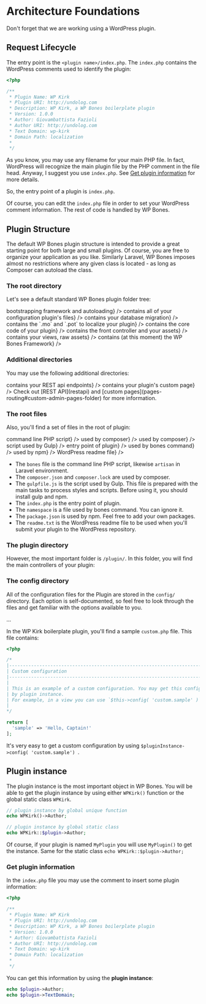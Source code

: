 
# Architecture Foundations

<Callout>
Don't forget that we are working using a WordPress plugin.
</Callout>

## Request Lifecycle

The entry point is the `<plugin name>/index.php`. The `index.php` contains the WordPress comments used to identify the plugin:

```php copy
<?php

/**
 * Plugin Name: WP Kirk
 * Plugin URI: http://undolog.com
 * Description: WP Kirk, a WP Bones boilerplate plugin
 * Version: 1.0.0
 * Author: Giovambattista Fazioli
 * Author URI: http://undolog.com
 * Text Domain: wp-kirk
 * Domain Path: localization
 *
 */
```

As you know, you may use any filename for your main PHP file. In fact, WordPress will recognize the main plugin file by the PHP comment in the file head. Anyway, I suggest you use `index.php`. See [Get plugin information](#get-plugin-information) for more details.

So, the entry point of a plugin is `index.php`.

Of course, you can edit the `index.php` file in order to set your WordPress comment information. The rest of code is handled by WP Bones.

## Plugin Structure

The default WP Bones plugin structure is intended to provide a great starting point for both large and small plugins. Of course, you are free to organize your application as you like. Similarly Laravel, WP Bones imposes almost no restrictions where any given class is located - as long as Composer can autoload the class.

### The root directory

Let's see a default standard WP Bones plugin folder tree:

<FileTree>
  <FileTree.Folder name="myPlugin" defaultOpen>
    <FileTree.Folder label={<FileTreeLabel name="bootstrap" color="yellow">bootstrapping framework and autoloading</FileTreeLabel>} />
    <FileTree.Folder label={<FileTreeLabel name="config">contains all of your configuration plugin's files</FileTreeLabel>} />
    <FileTree.Folder label={<FileTreeLabel name="database">contains your database migration</FileTreeLabel>} />
    <FileTree.Folder label={<FileTreeLabel name="localization">contains the `.mo` and `.pot` to localize your plugin</FileTreeLabel>} />
    <FileTree.Folder label={<FileTreeLabel name="plugin">contains the core code of your plugin</FileTreeLabel>} />
    <FileTree.Folder label={<FileTreeLabel name="public">contains the front controller and your assets</FileTreeLabel>} />
    <FileTree.Folder label={<FileTreeLabel name="resources">contains your views, raw assets</FileTreeLabel>} />
    <FileTree.Folder label={<FileTreeLabel name="vendor" color="red">contains (at this moment) the WP Bones Framework</FileTreeLabel>} />
  </FileTree.Folder>
</FileTree>

### Additional directories

You may use the following additional directories:

<FileTree>
  <FileTree.Folder name="myPlugin" defaultOpen>
    <FileTree.Folder label={<FileTreeLabel name="api">contains your REST api endpoints</FileTreeLabel>} />
    <FileTree.Folder label={<FileTreeLabel name="pages">contains your plugin's custom page</FileTreeLabel>} />
  </FileTree.Folder>
</FileTree>

<Callout type="info">
Check out [REST API](restapi) and [custom pages](pages-routing#custom-admin-pages-folder) for more information.
</Callout>

### The root files

Also, you'll find a set of files in the root of plugin:


<FileTree>
  <FileTree.Folder name="myPlugin" defaultOpen >
    <FileTree.File label={<FileTreeLabel type="file" name="bones" color="orange">command line PHP script</FileTreeLabel>} />
    <FileTree.File label={<FileTreeLabel type="file" name="composer.json" color="yellow">used by composer</FileTreeLabel>} />
    <FileTree.File label={<FileTreeLabel type="file" name="composer.lock" color="red">used by composer</FileTreeLabel>} />
    <FileTree.File label={<FileTreeLabel type="file" name="gulpfile.js">script used by Gulp</FileTreeLabel>} />
    <FileTree.File label={<FileTreeLabel type="file" name="index.php">entry point of plugin</FileTreeLabel>} />
    <FileTree.File label={<FileTreeLabel type="file" name="namespace" color="red">used by bones command</FileTreeLabel>} />
    <FileTree.File label={<FileTreeLabel type="file" name="package.json">used by npm</FileTreeLabel>} />
    <FileTree.File label={<FileTreeLabel type="file" name="readme.txt">WordPress readme file</FileTreeLabel>} />
  </FileTree.Folder>
</FileTree>

- The `bones` file is the command line PHP script, likewise `artisan` in Laravel environment.
- The `composer.json` and `composer.lock` are used by composer.
- The `gulpfile.js` is the script used by Gulp. This file is prepared with the main tasks to process styles and scripts. Before using it, you should install gulp and npm.
- The `index.php` is the entry point of plugin.
- The `namespace` is a file used by bones command. You can ignore it.
- The `package.json` is used by npm. Feel free to add your own packages.
- The `readme.txt` is the WordPress readme file to be used when you'll submit your plugin to the WordPress repository.

### The plugin directory

However, the most important folder is `/plugin/`. In this folder, you will find the main controllers of your plugin:

<FileTree>
  <FileTree.Folder name="myPlugin" defaultOpen>
    <FileTree.Folder name="plugin" defaultOpen>
      <FileTree.Folder name="Ajax" />
      <FileTree.Folder name="CustomPostTypes" />
      <FileTree.Folder name="CustomTaxonomyTypes" />
      <FileTree.Folder name="Http" />
      <FileTree.Folder name="Shortcodes" />
      <FileTree.File name="activation.php" />
      <FileTree.File name="deactivation.php" />
    </FileTree.Folder>
  </FileTree.Folder>
</FileTree>


### The config directory

All of the configuration files for the Plugin are stored in the `config/` directory. Each option is self-documented, so feel free to look through the files and get familiar with the options available to you.

<FileTree>
  <FileTree.Folder name="myPlugin" defaultOpen>
    <FileTree.Folder name="config" defaultOpen>
      <FileTree.File name="menus.php" />
      <FileTree.File name="plugin.php" />
      <div>...</div>
    </FileTree.Folder>
  </FileTree.Folder>
</FileTree>

In the WP Kirk boilerplate plugin, you'll find a sample `custom.php` file. This file contains:

```php copy
<?php

/*
|--------------------------------------------------------------------------
| Custom configuration
|--------------------------------------------------------------------------
|
| This is an example of a custom configuration. You may get this configuration
| by plugin instance.
| For example, in a view you can use `$this->config( 'custom.sample' )`.
|
*/

return [
  'sample' => 'Hello, Captain!'
];
```

It's very easy to get a custom configuration by using `$pluginInstance->config( 'custom.sample') `.

## Plugin instance

The plugin instance is the most important object in WP Bones.
You will be able to get the plugin instance by using either `WPKirk()` function or the global static class `WPKirk`.

```php copy
// plugin instance by global unique function
echo WPKirk()->Author;

// plugin instance by global static class
echo WPKirk::$plugin->Author;

```

Of course, if your plugin is named `MyPlugin` you will use `MyPlugin()` to get the instance. Same for the static class `echo WPKirk::$plugin->Author;`

### Get plugin information

In the `index.php` file you may use the comment to insert some plugin information:

```php copy
<?php

/**
 * Plugin Name: WP Kirk
 * Plugin URI: http://undolog.com
 * Description: WP Kirk, a WP Bones boilerplate plugin
 * Version: 1.0.0
 * Author: Giovambattista Fazioli
 * Author URI: http://undolog.com
 * Text Domain: wp-kirk
 * Domain Path: localization
 *
 */
```

You can get this information by using the **plugin instance**:

```php copy
echo $plugin->Author;
echo $plugin->TextDomain;
```
